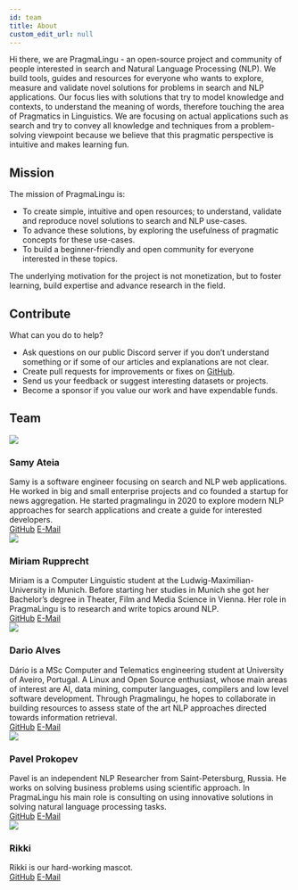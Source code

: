 ```yaml
---
id: team
title: About
custom_edit_url: null
---
```


Hi there, we are PragmaLingu - an open-source project and community of people interested in search 
and Natural Language Processing (NLP). We build tools, guides and resources for everyone who wants to explore,
 measure and validate novel solutions for problems in search and NLP applications. 
 Our focus lies with solutions that try to model knowledge and contexts, to understand the meaning of words, 
 therefore touching the area of Pragmatics in Linguistics. We are focusing on actual applications such as 
 search and try to convey all knowledge and techniques from a problem-solving viewpoint because we believe 
 that this pragmatic perspective is intuitive and makes learning fun.

## Mission

The mission of PragmaLingu is:
	
- To create simple, intuitive and open resources; to understand, validate and reproduce novel solutions to search and NLP use-cases.
- To advance these solutions, by exploring the usefulness of pragmatic concepts for these use-cases.
- To build a beginner-friendly and open community for everyone interested in these topics.

The underlying motivation for the project is not monetization, but to foster learning, build expertise and advance research in the field.

## Contribute
What can you do to help? 

- Ask questions on our public Discord server if you don’t understand something or if some of our articles and explanations are not clear.
- Create pull requests for improvements or fixes on [GitHub](https://github.com/pragmalingu/experiments).
- Send us your feedback or suggest interesting datasets or projects.
- Become a sponsor if you value our work and have expendable funds.


## Team

<div className="row">
  <div className="col col--6 margin-bottom--lg">
    <div className="card card--full-height">
      <div className="card__header">
        <div className="avatar avatar--vertical">
          <img
            className="avatar__photo avatar__photo--xl"
            src="/img/samy.jpg"
          />
          <div className="avatar__intro">
            <h3 className="avatar__name">Samy Ateia</h3>
          </div>
        </div>
      </div>
      <div className="card__body">
      Samy is a software engineer focusing on search and NLP web applications. He worked in big and small enterprise projects and co founded a startup for news aggregation. He started pragmalingu in 2020 to explore modern NLP approaches for search applications and create a guide for interested developers.
      </div>
      <div className="card__footer">
        <div className="button-group button-group--block">
          <a className="button button--secondary" href="https://github.com/orgs/pragmalingu/people/SamyAteia">GitHub</a>
          <a className="button button--secondary" href="">E-Mail</a>
        </div>
      </div>
    </div>
  </div>
  <div className="col col--6 margin-bottom--lg">
    <div className="card card--full-height">
      <div className="card__header">
        <div className="avatar avatar--vertical">
          <img
            className="avatar__photo avatar__photo--xl"
            src="/img/miriam.jpg"
          />
          <div className="avatar__intro">
            <h3 className="avatar__name">Miriam Rupprecht</h3>
          </div>
        </div>
      </div>
      <div className="card__body">
      Miriam is a Computer Linguistic student at the Ludwig-Maximilian-University in Munich. Before starting her studies in Munich she got her Bachelor’s degree in Theater, Film and Media Science in Vienna. Her role in PragmaLingu is to research and write topics around NLP.
      </div>
      <div className="card__footer">
        <div className="button-group button-group--block">
          <a className="button button--secondary" href="https://github.com/MiriamPragmalingu">GitHub</a>
          <a className="button button--secondary" href="">E-Mail</a>
        </div>
      </div>
    </div>
  </div>

<div className="col col--6 margin-bottom--lg">
    <div className="card card--full-height">
      <div className="card__header">
        <div className="avatar avatar--vertical">
          <img
            className="avatar__photo avatar__photo--xl"
            src="/img/dario.jpg"
          />
          <div className="avatar__intro">
            <h3 className="avatar__name">Dario Alves</h3>
          </div>
        </div>
      </div>
      <div className="card__body">
      Dário is a MSc Computer and Telematics engineering student at University of Aveiro, Portugal. A Linux and Open Source enthusiast, whose main areas of interest are AI, data mining, computer languages, compilers and low level software development. Through Pragmalingu, he hopes to collaborate in building resources to assess state of the art NLP approaches directed towards information retrieval.
      </div>
      <div className="card__footer">
        <div className="button-group button-group--block">
          <a className="button button--secondary" href="https://github.com/dario-alv">GitHub</a>
          <a className="button button--secondary" href="">E-Mail</a>
        </div>
      </div>
    </div>
  </div>
  <div className="col col--6 margin-bottom--lg">
    <div className="card card--full-height">
      <div className="card__header">
        <div className="avatar avatar--vertical">
          <img
            className="avatar__photo avatar__photo--xl"
            src="/img/pavel.jpg"
          />
          <div className="avatar__intro">
            <h3 className="avatar__name">Pavel Prokopev</h3>
          </div>
        </div>
      </div>
      <div className="card__body">
      Pavel is an independent NLP Researcher from Saint-Petersburg, Russia. He works on solving business problems using scientific approach. In PragmaLingu his main role is consulting on using innovative solutions in solving natural language processing tasks.
      </div>
      <div className="card__footer">
        <div className="button-group button-group--block">
          <a className="button button--secondary" href="https://github.com/orgs/pragmalingu/people/polaser">GitHub</a>
          <a className="button button--secondary" href="">E-Mail</a>
        </div>
      </div>
    </div>
  </div>
  </div>

<div className="col col--6 margin-bottom--lg">
    <div className="card card--full-height">
      <div className="card__header">
        <div className="avatar avatar--vertical">
          <img
            className="avatar__photo avatar__photo--xl"
            src="/img/Rikki_About_smaller.jpg"
          />
          <div className="avatar__intro">
            <h3 className="avatar__name">Rikki</h3>
          </div>
        </div>
      </div>
      <div className="card__body">
      Rikki is our hard-working mascot.
      </div>
      <div className="card__footer">
        <div className="button-group button-group--block">
          <a className="button button--secondary" href="https://github.com/orgs/pragmalingu/">GitHub</a>
          <a className="button button--secondary" href="">E-Mail</a>
        </div>
      </div>
    </div>
  </div>